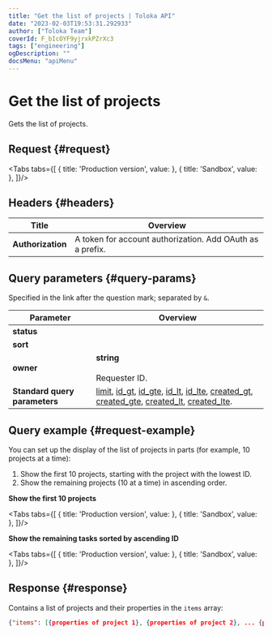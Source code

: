 ```yaml
---
title: "Get the list of projects | Toloka API"
date: "2023-02-03T19:53:31.292933"
author: ["Toloka Team"]
coverId: F_bIcOYF9yjrxkPZrXc3
tags: ["engineering"]
ogDescription: ""
docsMenu: "apiMenu"
---
```



# Get the list of projects

<Announce/>

Gets the list of projects.

## Request {#request}

<Tabs tabs={[
  { title: 'Production version', value: <GetPrjListList1/> },
  { title: 'Sandbox', value: <GetPrjListList2/> },
]}/>

## Headers {#headers}

Title | Overview
----- | -----
**Authorization** | A token for account authorization. Add OAuth as a prefix.

## Query parameters {#query-params}

Specified in the link after the question mark; separated by `&`.

Parameter | Overview
----- | -----
**status** | <GetPrjListTable1/>
**sort** | <GetPrjListTable2/>
**owner** | **string**<br/><br/>Requester ID.
**Standard query parameters** | [limit](./standard-query-parameters#limit), [id_gt](./standard-query-parameters#id_gt), [id_gte](./standard-query-parameters#id_gte), [id_lt](./standard-query-parameters#id_lt), [id_lte](./standard-query-parameters#id_lte), [created_gt](./standard-query-parameters#created_gt), [created_gte](./standard-query-parameters#created_gte), [created_lt](./standard-query-parameters#created_lt), [created_lte](./standard-query-parameters#created_lte).

## Query example {#request-example}

You can set up the display of the list of projects in parts (for example, 10 projects at a time):

1. Show the first 10 projects, starting with the project with the lowest ID.
1. Show the remaining projects (10 at a time) in ascending order.

**Show the first 10 projects**

<Tabs tabs={[
  { title: 'Production version', value: <GetPrjListList3/> },
  { title: 'Sandbox', value: <GetPrjListList4/> },
]}/>

**Show the remaining tasks sorted by ascending ID**

<Tabs tabs={[
  { title: 'Production version', value: <GetPrjListList5/> },
  { title: 'Sandbox', value: <GetPrjListList6/> },
]}/>

## Response {#response}

Contains a list of projects and their properties in the `items` array:

```json
{"items": [{properties of project 1}, {properties of project 2}, ... {properties of project n}], "has_more": false}
```
